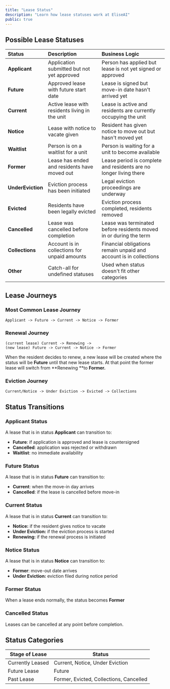 ```yaml
---
title: "Lease Status"
description: "Learn how lease statuses work at EliseAI"
public: true
---
```


## **Possible Lease Statuses**

| Status            | Description                                    | Business Logic                                                    |
| :---------------- | :--------------------------------------------- | :---------------------------------------------------------------- |
| **Applicant**     | Application submitted but not yet approved     | Person has applied but lease is not yet signed or approved        |
| **Future**        | Approved lease with future start date          | Lease is signed but move-in date hasn't arrived yet               |
| **Current**       | Active lease with residents living in the unit | Lease is active and residents are currently occupying the unit    |
| **Notice**        | Lease with notice to vacate given              | Resident has given notice to move out but hasn't moved yet        |
| **Waitlist**      | Person is on a waitlist for a unit             | Person is waiting for a unit to become available                  |
| **Former**        | Lease has ended and residents have moved out   | Lease period is complete and residents are no longer living there |
| **UnderEviction** | Eviction process has been initiated            | Legal eviction proceedings are underway                           |
| **Evicted**       | Residents have been legally evicted            | Eviction process completed, residents removed                     |
| **Cancelled**     | Lease was cancelled before completion          | Lease was terminated before residents moved in or during the term |
| **Collections**   | Account is in collections for unpaid amounts   | Financial obligations remain unpaid and account is in collections |
| **Other**         | Catch-all for undefined statuses               | Used when status doesn't fit other categories                     |

## Lease Journeys

### Most Common Lease Journey

```
Applicant -> Future -> Current -> Notice -> Former
```

### Renewal Journey

```
(current lease) Current -> Renewing -> 
(new lease) Future -> Current -> Notice -> Former
```

When the resident decides to renew, a new lease will be created where the status will be **Future** until that new lease starts. At that point the former lease will switch from \*\*Renewing \*\*to **Former.**

### Eviction Journey

```
Current/Notice -> Under Eviction -> Evicted -> Collections
```

## Status Transitions

### Applicant Status

A lease that is in status **Applicant** can transition to:

- **Future**: if application is approved and lease is countersigned
- **Cancelled**: application was rejected or withdrawn
- **Waitlist**: no immediate availability

### Future Status

A lease that is in status **Future** can transition to:

- **Current**: when the move-in day arrives
- **Cancelled**: if the lease is cancelled before move-in

### Current Status

A lease that is in status **Current** can transition to:

- **Notice:** if the resident gives notice to vacate
- **Under Eviction:** if the eviction process is started
- **Renewing:** if the renewal process is initiated

### Notice Status

A lease that is in status **Notice** can transition to:

- **Former**: move-out date arrives
- **Under Eviction:** eviction filed during notice period

### Former Status

When a lease ends normally, the status becomes **Former**

### Cancelled Status

Leases can be cancelled at any point before completion.

## Status Categories

| **Stage of Lease** | **Status**                              |
| ------------------ | --------------------------------------- |
| Currently Leased   | Current, Notice, Under Eviction         |
| Future Lease       | Future                                  |
| Past Lease         | Former, Evicted, Collections, Cancelled |